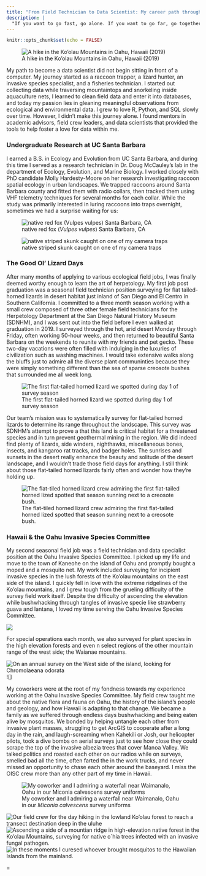 ```yaml
---
title: "From Field Technician to Data Scientist: My career path through the world of conservation biology"
description: |
  "If you want to go fast, go alone. If you want to go far, go together." – African proverb
---
```


```r
knitr::opts_chunk$set(echo = FALSE)
```

![A hike in the Ko'olau Mountains in Oahu, Hawaii (2019)](about_pics/hike_smile.jpg)

My path to become a data scientist did not begin sitting in front of a computer. My journey started as a raccoon trapper, a lizard hunter, an invasive species specialist, and a fisheries technician. I started out collecting data while traversing mountaintops and snorkeling inside aquaculture nets, I learned to clean field data and enter it into databases, and today my passion lies in gleaning meaningful observations from ecological and environmental data. I grew to love R, Python, and SQL slowly over time. However, I didn't make this journey alone. I found mentors in academic advisors, field crew leaders, and data scientists that provided the tools to help foster a love for data within me.

### Undergraduate Research at UC Santa Barbara

I earned a B.S. in Ecology and Evolution from UC Santa Barbara, and during this time I served as a research technician in Dr. Doug McCauley's lab in the department of Ecology, Evolution, and Marine Biology. I worked closely with PhD candidate Molly Hardesty-Moore on her research investigating raccoon spatial ecology in urban landscapes. We trapped raccoons around Santa Barbara county and fitted them with radio collars, then tracked them using VHF telemetry techniques for several months for each collar. While the study was primarily interested in luring raccoons into traps overnight, sometimes we had a surprise waiting for us:

![native red fox (*Vulpes vulpes*) Santa Barbara, CA](about_pics/cox_cage.heic)

![native striped skunk caught on one of my camera traps](about_pics/skunk.jpg)

### The Good Ol' Lizard Days

After many months of applying to various ecological field jobs, I was finally deemed worthy enough to learn the art of herpetology. My first job post graduation was a seasonal field technician position surveying for flat tailed-horned lizards in desert habitat just inland of San Diego and El Centro in Southern California. I committed to a three month season working with a small crew composed of three other female field technicians for the Herpetology Department at the San Diego Natural History Museum (SDNHM), and I was sent out into the field before I even walked at graduation in 2019. I surveyed through the hot, arid desert Monday through Friday, often working 50-hour weeks, and then returned to beautiful Santa Barbara on the weekends to reunite with my friends and pet gecko. These two-day vacations were often filled with indulging in the luxuries of civilization such as washing machines. I would take extensive walks along the bluffs just to admire all the diverse plant communinties because they were simply something different than the sea of sparse creosote bushes that surrounded me all week long.

![The first flat-tailed horned lizard we spotted during day 1 of survey season](about_pics/fthl.JPG)

Our team's mission was to systematically survey for flat-tailed horned lizards to determine its range throughout the landscape. This survey was SDNHM's attempt to prove a that this land is critical habitat for a threatened species and in turn prevent geothermal mining in the region. We did indeed find plenty of lizards, side winders, nighthawks, miscellaneous bones, insects, and kangaroo rat tracks, and badger holes. The sunrises and sunsets in the desert really enhance the beauty and solitude of the desert landscape, and I wouldn't trade those field days for anything. I still think about those flat-tailed horned lizards fairly often and wonder how they're holding up.

![The flat-tiled horned lizard crew admiring the first flat-tailed horned lized spotted that season sunning next to a creosote bush.](about_pics/fthl_group.JPG)

### Hawaii & the Oahu Invasive Species Committee

My second seasonal field job was a field technician and data specialist position at the Oahu Invasive Species Committee. I picked up my life and move to the town of Kaneohe on the island of Oahu and promptly bought a moped and a mosquito net. My work included surveying for incipient invasive species in the lush forests of the Ko'olau mountains on the east side of the island. I quickly fell in love with the extreme ridgelines of the Ko'olau mountains, and I grew tough from the grueling difficulty of the survey field work itself. Despite the difficulty of ascending the elevation while bushwhacking through tangles of invasive specie like strawberry guava and lantana, I loved my time serving the Oahu Invasive Species Committee.

![](about_pics/miconia.JPG)

For special operations each month, we also surveyed for plant species in the high elevation forests and even n select regions of the other mountain range of the west side; the Waianae mountains.

![On an annual survey on the West side of the island, looking for *Chromolaeana odorata* ](about_pics/fence.jpg)
![]

My coworkers were at the root of my fondness towards my experience working at the Oahu Invasive Species Committee. My field crew taught me about the native flora and fauna on Oahu, the history of the island's people and geology, and how Hawaii is adapting to that change. We became a family as we suffered through endless days bushwhacking and being eaten alive by mosquitos. We bonded by helping untangle each other from invasive plant masses, struggling to get ArcGIS to cooperate after a long day in the rain, and laugh-screaming when Kahekili or Josh, our helicopter pilots, took a dive bombs on aerial surveys just to see how close they could scrape the top of the invasive albezia trees that cover Manoa Valley. We talked politics and roasted each other on our radios while on surveys, smelled bad all the time, often farted the in the work trucks, and never missed an opportunity to chase each other around the baseyard. I miss the OISC crew more than any other part of my time in Hawaii.

![My coworker and I admiring a waterfall near Waimanalo, Oahu in our *Miconia calvescens* survey uniforms](about_pics/waterall_jump.jpg)

![Our field crew for the day hiking in the lowland Ko'olau forest to reach a transect destination deep in the uluhe](about_pics/oahu_survey.jpg)
![Ascending a side of a mountian ridge in high-elevation native forest in the Ko'olau Mountains, surveying for native o`hia trees infected with an invasive fungal pathogen.](about_pics/first_heli.jpg)
![In these moments I curesed whoever brought mosquitos to the Hawaiian Islands from the mainland.](about_pics/mosquito_survey.jpg)

=
